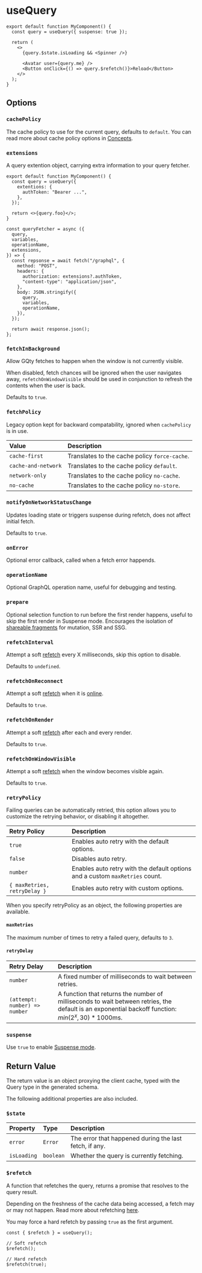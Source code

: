 # useQuery

```tsx
export default function MyComponent() {
  const query = useQuery({ suspense: true });

  return (
    <>
      {query.$state.isLoading && <Spinner />}

      <Avatar user={query.me} />
      <Button onClick={() => query.$refetch()}>Reload</Button>
    </>
  );
}
```

## Options

### `cachePolicy`

The cache policy to use for the current query, defaults to `default`. You can
read more about cache policy options in [Concepts](/concepts#cache-policy).

### `extensions`

A query extention object, carrying extra information to your query fetcher.

```tsx
export default function MyComponent() {
  const query = useQuery({
    extentions: {
      authToken: "Bearer ...",
    },
  });

  return <>{query.foo}</>;
}
```

```tsx {5,10} filename="gqty/index.ts"
const queryFetcher = async ({
  query,
  variables,
  operationName,
  extensions,
}) => {
  const repsonse = await fetch("/graphql", {
    method: "POST",
    headers: {
      authorization: extensions?.authToken,
      "content-type": "application/json",
    },
    body: JSON.stringify({
      query,
      variables,
      operationName,
    }),
  });

  return await response.json();
};
```

### `fetchInBackground`

Allow GQty fetches to happen when the window is not currently visible.

When disabled, fetch chances will be ignored when the user navigates away,
`refetchOnWindowVisible` should be used in conjunction to refresh the contents
when the user is back.

Defaults to `true`.

### `fetchPolicy`

Legacy option kept for backward compatability, ignored when `cachePolicy` is in
use.

| Value               | Description                                   |
| :------------------ | :-------------------------------------------- |
| `cache-first`       | Translates to the cache policy `force-cache`. |
| `cache-and-network` | Translates to the cache policy `default`.     |
| `network-only`      | Translates to the cache policy `no-cache`.    |
| `no-cache`          | Translates to the cache policy `no-store`.    |

### `notifyOnNetworkStatusChange`

Updates loading state or triggers suspense during refetch, does not affect
initial fetch.

Defaults to `true`.

### `onError`

Optional error callback, called when a fetch error happends.

### `operationName`

Optional GraphQL operation name, useful for debugging and testing.

### `prepare`

Optional selection function to run before the first render happens, useful to
skip the first render in Suspense mode. Encourages the isolation of
[shareable fragments](/guides/react/write#fragments) for mutation, SSR and SSG.

### `refetchInterval`

Attempt a soft [refetch](/concepts#refetching) every X milliseconds, skip this
option to disable.

Defaults to `undefined`.

### `refetchOnReconnect`

Attempt a soft [refetch](/concepts#refetching) when it is
[online](https://developer.mozilla.org/en-US/docs/Web/API/Window/online_event).

Defaults to `true`.

### `refetchOnRender`

Attempt a soft [refetch](/concepts#refetching) after each and every render.

Defaults to `true`.

### `refetchOnWindowVisible`

Attempt a soft [refetch](/concepts#refetching) when the window becomes visible
again.

Defaults to `true`.

### `retryPolicy`

Failing queries can be automatically retried, this option allows you to
customize the retrying behavior, or disabling it altogether.

| Retry Policy                 | Description                                                                  |
| :--------------------------- | :--------------------------------------------------------------------------- |
| `true`                       | Enables auto retry with the default options.                                 |
| `false`                      | Disables auto retry.                                                         |
| `number`                     | Enables auto retry with the default options and a custom `maxRetries` count. |
| `{ maxRetries, retryDelay }` | Enables auto retry with custom options.                                      |

When you specify retryPolicy as an object, the following properties are
available.

#### `maxRetries`

The maximum number of times to retry a failed query, defaults to `3`.

#### `retryDelay`

| Retry Delay                   | Description                                                                                                                                                   |
| :---------------------------- | :------------------------------------------------------------------------------------------------------------------------------------------------------------ |
| `number`                      | A fixed number of milliseconds to wait between retries.                                                                                                       |
| `(attempt: number) => number` | A function that returns the number of milliseconds to wait between retries, the default is an exponential backoff function: $min({2^x}, 30) * 1000\text{ms}$. |

### `suspense`

Use `true` to enable [Suspense mode](/guides/react/read#suspense).

## Return Value

The return value is an object proxying the client cache, typed with the Query
type in the generated schema.

The following additional properties are also included.

### `$state`

| Property    | Type      | Description                                            |
| :---------- | :-------- | :----------------------------------------------------- |
| `error`     | `Error`   | The error that happened during the last fetch, if any. |
| `isLoading` | `boolean` | Whether the query is currently fetching.               |

### `$refetch`

A function that refetches the query, returns a promise that resolves to the
query result.

Depending on the freshness of the cache data being accessed, a fetch may or may
not happen. Read more about refetching [here](/concepts#refetching).

You may force a hard refetch by passing `true` as the first argument.

```tsx
const { $refetch } = useQuery();

// Soft refetch
$refetch();

// Hard refetch
$refetch(true);
```
